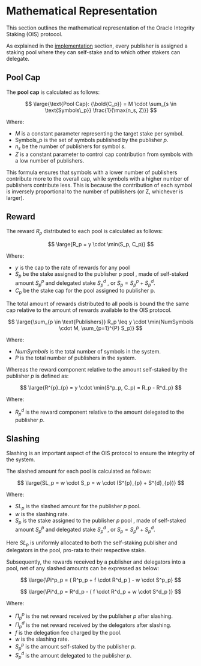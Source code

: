 # Mathematical Representation

This section outlines the mathematical representation of the Oracle Integrity Staking (OIS) protocol.

As explained in the [implementation](./implementation.mdx) section, every publisher is assigned a staking pool where they can self-stake and to which other stakers can delegate.

## Pool Cap

The **pool cap** is calculated as follows:

$$
\large{\text{Pool Cap}: {\bold{C_p}} = M \cdot \sum_{s \in \text{Symbols\_p}} \frac{1}{\max(n_s, Z)}}
$$

Where:

- $M$ is a constant parameter representing the target stake per symbol.
- $\text{Symbols\_p}$ is the set of symbols published by the publisher $p$.
- $n_s$ be the number of publishers for symbol $s$.
- $Z$ is a constant parameter to control cap contribution from symbols with a low number of publishers.

This formula ensures that symbols with a lower number of publishers contribute more to the overall cap, while symbols with a higher number of publishers contribute less. This is because the contribution of each symbol is inversely proportional to the number of publishers (or Z, whichever is larger).

## Reward

The reward $R_p$ distributed to each pool is calculated as follows:

$$
\large{R_p = y \cdot \min(S_p, C_p)}
$$

Where:

- $y$ is the cap to the rate of rewards for any pool
- $S_p$ be the stake assigned to the publisher p pool , made of self-staked amount $S^{p}_{p}$ and delegated stake $S^{d}_{p}$ , or $S_{p} = S^{p}_{p} + S^{d}_{p}$.
- $C_p$ be the stake cap for the pool assigned to publisher p.

The total amount of rewards distributed to all pools is bound the the same cap relative to the amount of rewards available to the OIS protocol.

$$
\large{\sum_{p \in \text{Publishers}} R_p \leq y \cdot \min(NumSymbols \cdot M, \sum_{p=1}^{P} S_p)}
$$

Where:

- $NumSymbols$ is the total number of symbols in the system.
- $P$ is the total number of publishers in the system.

Whereas the reward component relative to the amount self-staked by the publisher $p$ is defined as:

$$
\large{R^{p}_{p} = y \cdot \min(S^p_p, C_p) = R_p - R^d_p}
$$

Where:

- $R^d_p$ is the reward component relative to the amount delegated to the publisher $p$.

## Slashing

Slashing is an important aspect of the OIS protocol to ensure the integrity of the system.

The slashed amount for each pool is calculated as follows:

$$
\large{SL_p = w \cdot S_p = w \cdot (S^{p}_{p} + S^{d}_{p})}
$$

Where:

- $SL_p$ is the slashed amount for the publisher $p$ pool.
- $w$ is the slashing rate.
- $S_p$ is the stake assigned to the publisher $p$ pool , made of self-staked amount $S^{p}_{p}$ and delegated stake $S^{d}_{p}$ , or $S_{p} = S^{p}_{p} + S^{d}_{p}$.

Here $SL_p$ is uniformly allocated to both the self-staking publisher and delegators in the pool, pro-rata to their respective stake.

Subsequently, the rewards received by a publisher and delegators into a pool, net of any slashed amounts can be expressed as below:

$$
\large{\Pi^p_p = ( R^p_p + f \cdot R^d_p ) - w \cdot S^p_p}
$$

$$
\large{\Pi^d_p = R^d_p - ( f \cdot R^d_p + w \cdot S^d_p )}
$$

Where:

- $\Pi^p_p$ is the net reward received by the publisher $p$ after slashing.
- $\Pi^d_p$ is the net reward received by the delegators after slashing.
- $f$ is the delegation fee charged by the pool.
- $w$ is the slashing rate.
- $S^p_p$ is the amount self-staked by the publisher $p$.
- $S^d_p$ is the amount delegated to the publisher $p$.
